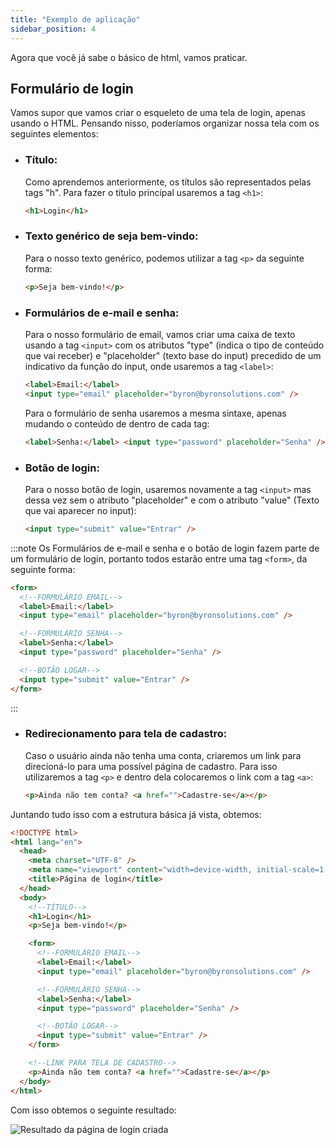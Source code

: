 ```yaml
---
title: "Exemplo de aplicação"
sidebar_position: 4
---
```


Agora que você já sabe o básico de html, vamos praticar.

## Formulário de login

Vamos supor que vamos criar o esqueleto de uma tela de login, apenas usando o HTML. Pensando nisso, poderíamos organizar nossa tela com os seguintes elementos:

- ### **Título:**

  Como aprendemos anteriormente, os títulos são representados pelas tags "h". Para fazer o título principal usaremos a tag `<h1>`:

  ```html
  <h1>Login</h1>
  ```

- ### **Texto genérico de seja bem-vindo:**

  Para o nosso texto genérico, podemos utilizar a tag `<p>` da seguinte forma:

  ```html
  <p>Seja bem-vindo!</p>
  ```

- ### **Formulários de e-mail e senha:**

  Para o nosso formulário de email, vamos criar uma caixa de texto usando a tag `<input>` com os atributos "type" (indica o tipo de conteúdo que vai receber) e "placeholder" (texto base do input) precedido de um indicativo da função do input, onde usaremos a tag `<label>`:

  ```html
  <label>Email:</label>
  <input type="email" placeholder="byron@byronsolutions.com" />
  ```

  Para o formulário de senha usaremos a mesma sintaxe, apenas mudando o conteúdo de dentro de cada tag:

  ```html
  <label>Senha:</label> <input type="password" placeholder="Senha" />
  ```

- ### **Botão de login:**

  Para o nosso botão de login, usaremos novamente a tag `<input>` mas dessa vez sem o atributo "placeholder" e com o atributo "value" (Texto que vai aparecer no input):

  ```html
  <input type="submit" value="Entrar" />
  ```

:::note
Os Formulários de e-mail e senha e o botão de login fazem parte de um formulário de login, portanto todos estarão entre uma tag `<form>`, da seguinte forma:

```html
<form>
  <!--FORMULÁRIO EMAIL-->
  <label>Email:</label>
  <input type="email" placeholder="byron@byronsolutions.com" />

  <!--FORMULÁRIO SENHA-->
  <label>Senha:</label>
  <input type="password" placeholder="Senha" />

  <!--BOTÃO LOGAR-->
  <input type="submit" value="Entrar" />
</form>
```

:::

- ### **Redirecionamento para tela de cadastro:**

  Caso o usuário ainda não tenha uma conta, criaremos um link para direcioná-lo para uma possível página de cadastro. Para isso utilizaremos a tag `<p>` e dentro dela colocaremos o link com a tag `<a>`:

  ```html
  <p>Ainda não tem conta? <a href="">Cadastre-se</a></p>
  ```

Juntando tudo isso com a estrutura básica já vista, obtemos:

```html
<!DOCTYPE html>
<html lang="en">
  <head>
    <meta charset="UTF-8" />
    <meta name="viewport" content="width=device-width, initial-scale=1.0" />
    <title>Página de login</title>
  </head>
  <body>
    <!--TÍTULO-->
    <h1>Login</h1>
    <p>Seja bem-vindo!</p>

    <form>
      <!--FORMULÁRIO EMAIL-->
      <label>Email:</label>
      <input type="email" placeholder="byron@byronsolutions.com" />

      <!--FORMULÁRIO SENHA-->
      <label>Senha:</label>
      <input type="password" placeholder="Senha" />

      <!--BOTÃO LOGAR-->
      <input type="submit" value="Entrar" />
    </form>

    <!--LINK PARA TELA DE CADASTRO-->
    <p>Ainda não tem conta? <a href="">Cadastre-se</a></p>
  </body>
</html>
```

Com isso obtemos o seguinte resultado:

![Resultado da página de login criada](../img/Tela-de-login.png)
